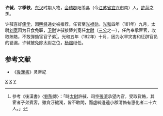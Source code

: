 '''许戫'''，字'''季轶'''，[[东汉|东汉]]时期人物，[[会稽郡|会稽郡]]阳羡县（今[[江苏省|江苏省]][[宜兴市|宜兴市]]南）人，[[許荊|許荊]]之孫。

许戫喜好[[儒学|儒学]]，因[[明经|明经]]通史被推荐，任官至[[光禄勋|光禄勋]]。[[光和|光和]]四年（181年）九月，太尉[[刘宽_(东汉)|刘宽]]因为日食免职，[[卫尉|卫尉]]许戫接替刘宽任[[太尉|太尉]]（[[三公|三公]]之一），任內奉承宦官，收取賄賂，不敢彈劾宦官子弟<ref>參考《後漢書》〈[[劉陶|劉陶]]傳〉：「時[[太尉|太尉]]許戫、司空[[張濟_(汝南)|張濟]]承望內官，受取貨賂，其宦者子弟賓客，雖貪汙穢濁，皆不敢問，而虛糾邊遠小郡清脩有惠化者二十六人。」</ref>。光和五年（182年）十月，因为水旱灾害和征辟官员的错漏，许戫被免除太尉之位，[[杨赐|杨赐]]继任。

==参考文献==
*《[[後漢書|後漢書]]》灵帝紀

{{東漢大司马太尉}}
[[分类:东汉太尉|X]]
[[分类:宜兴人|X]]
[[分类:许姓|Y]]